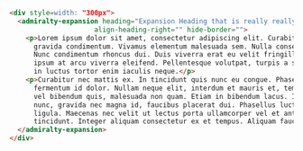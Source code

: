 ```html
<div style=width: "300px">
  <admiralty-expansion heading="Expansion Heading that is really really long" expanded=""
                     align-heading-right="" hide-border="">
    <p>Lorem ipsum dolor sit amet, consectetur adipiscing elit. Curabitur ut vulputate justo. Nulla tincidunt
      gravida condimentum. Vivamus elementum malesuada sem. Nulla consequat semper fermentum. Etiam et tempus massa.
      Nunc condimentum rhoncus dui. Duis viverra erat eu velit fringilla, eu pretium orci tincidunt. Maecenas nec
      ipsum at arcu viverra eleifend. Pellentesque volutpat, turpis a sagittis facilisis, nisl nisi consequat neque,
      in luctus tortor enim iaculis neque.</p>
    <p>Curabitur nec mattis ex. In tincidunt quis nunc eu congue. Phasellus odio dui, aliquam a aliquet vel,
      fermentum id dolor. Nullam neque elit, interdum et mauris et, tempus imperdiet arcu. Cras erat odio, volutpat
      vel bibendum quis, malesuada non quam. Etiam in bibendum lacus. In hac habitasse platea dictumst. Proin justo
      nunc, gravida nec magna id, faucibus placerat dui. Phasellus luctus viverra imperdiet. Maecenas sed lorem
      ligula. Maecenas nec velit ut lectus porta ullamcorper vel et ante. Sed pretium metus vitae sagittis
      tincidunt. Integer aliquam consectetur ex et tempus. Aliquam faucibus ullamcorper libero.</p>
  </admiralty-expansion>
</div>
```
